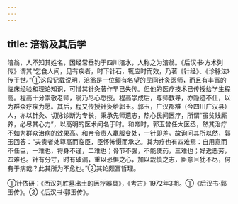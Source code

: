 ```yaml
---
---
---
```

title: 涪翁及其后学
---



涪翁，人不知其姓名，因经常垂钓于四川涪水，人称之为涪翁。《后汉书·方术列传》谓其“乞食人间，见有疾者，时下针石，辄应时而效，乃著《针经》、《诊脉法》传于世。”①这段记载说明，涪翁是一位颇有名望的民间针灸医师，而且有丰富的临床经验和理论知识，可惜其针灸著作早已失传。但他的医疗技术已传授给学生程高。程高十分崇敬老师，翁乃尽心悉授。程高学成后，尊师教导，亦隐迹不仕，以为群众疗疾为愿。其后，程又传授针灸给郭玉。郭玉，广汉郡雒（今四川广汉县）人，亦以针灸、切脉诊断为专长，秉承先师遗志，热心民间医疗，所谓“虽贫贱厮养，必尽其心力”，以高明的医术闻名于时。和帝时，郭玉曾任太医丞，然其治疗不如为群众治病的效果高。和帝令贵人羸服变处，一针即差。故询问其所以然，郭玉回答：“夫贵者处尊高而临臣，臣怀怖慑而承之。其为疗也有四难焉：自用意而不任臣，一难也，将身不谨，二难也；骨节不强，不能使药，三难也；好逸恶劳，四难也。针有分寸，时有破漏，重以恐惧之心，加以裁慎之志，臣意且犹不尽，何有于病哉？此其所为不愈也。”②其论颇富哲理。

①针依研：《西汉刘胜墓出土的医疗器具》，《考古》1972年3期。①《后汉书·郭玉传》。②《后汉书·郭玉传》。